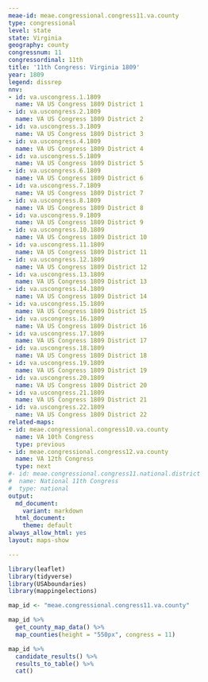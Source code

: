 ```yaml
---
meae-id: meae.congressional.congress11.va.county
type: congressional
level: state
state: Virginia
geography: county
congressnum: 11
congressordinal: 11th
title: '11th Congress: Virginia 1809'
year: 1809
legend: dissrep
nnv:
- id: va.uscongress.1.1809
  name: VA US Congress 1809 District 1
- id: va.uscongress.2.1809
  name: VA US Congress 1809 District 2
- id: va.uscongress.3.1809
  name: VA US Congress 1809 District 3
- id: va.uscongress.4.1809
  name: VA US Congress 1809 District 4
- id: va.uscongress.5.1809
  name: VA US Congress 1809 District 5
- id: va.uscongress.6.1809
  name: VA US Congress 1809 District 6
- id: va.uscongress.7.1809
  name: VA US Congress 1809 District 7
- id: va.uscongress.8.1809
  name: VA US Congress 1809 District 8
- id: va.uscongress.9.1809
  name: VA US Congress 1809 District 9
- id: va.uscongress.10.1809
  name: VA US Congress 1809 District 10
- id: va.uscongress.11.1809
  name: VA US Congress 1809 District 11
- id: va.uscongress.12.1809
  name: VA US Congress 1809 District 12
- id: va.uscongress.13.1809
  name: VA US Congress 1809 District 13
- id: va.uscongress.14.1809
  name: VA US Congress 1809 District 14
- id: va.uscongress.15.1809
  name: VA US Congress 1809 District 15
- id: va.uscongress.16.1809
  name: VA US Congress 1809 District 16
- id: va.uscongress.17.1809
  name: VA US Congress 1809 District 17
- id: va.uscongress.18.1809
  name: VA US Congress 1809 District 18
- id: va.uscongress.19.1809
  name: VA US Congress 1809 District 19
- id: va.uscongress.20.1809
  name: VA US Congress 1809 District 20
- id: va.uscongress.21.1809
  name: VA US Congress 1809 District 21
- id: va.uscongress.22.1809
  name: VA US Congress 1809 District 22
related-maps:
- id: meae.congressional.congress10.va.county
  name: VA 10th Congress
  type: previous
- id: meae.congressional.congress12.va.county
  name: VA 12th Congress
  type: next
#- id: meae.congressional.congress11.national.district
#  name: National 11th Congress
#  type: national
output:
  md_document:
    variant: markdown
  html_document:
    theme: default
always_allow_html: yes
layout: maps-show

---
```


```r
library(leaflet)
library(tidyverse)
library(USAboundaries)
library(mappingelections)

map_id <- "meae.congressional.congress11.va.county"
```

<div class="map">

```r
map_id %>%
  get_county_map_data() %>%
  map_counties(height = "550px", congress = 11)
```

</div>

<div class="results-table">

```r
map_id %>%
  candidate_results() %>%
  results_to_table() %>%
  cat()
```

</div>

